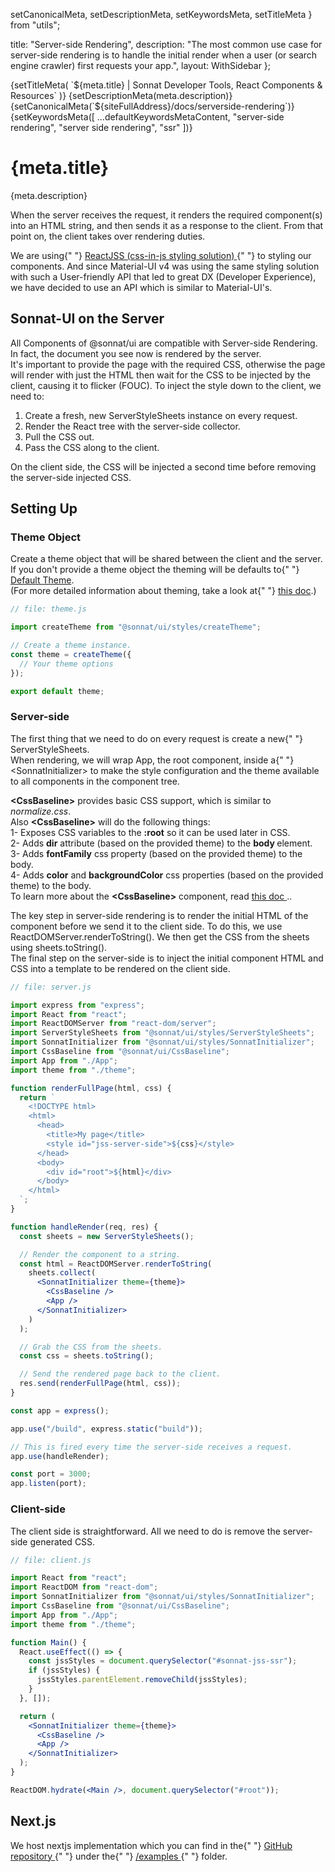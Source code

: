   setCanonicalMeta,
  setDescriptionMeta,
  setKeywordsMeta,
  setTitleMeta
} from "utils";

  title: "Server-side Rendering",
  description:
    "The most common use case for server-side rendering is to handle the initial render when a user (or search engine crawler) first requests your app.",
  layout: WithSidebar
};

<Head>
  {setTitleMeta(
    `${meta.title} | Sonnat Developer Tools, React Components & Resources`
  )}
  {setDescriptionMeta(meta.description)}
  {setCanonicalMeta(`${siteFullAddress}/docs/serverside-rendering`)}
  {setKeywordsMeta([
    ...defaultKeywordsMetaContent,
    "server-side rendering",
    "server side rendering",
    "ssr"
  ])}
</Head>

<h1>
  <span>{meta.title}</span>
  <AnchorButton anchorId="overview" />
  <PageEditButton href={`pages/docs/serverside-rendering.mdx`} />
</h1>

<p>{meta.description}</p>

<p>
  When the server receives the request, it renders the required component(s)
  into an HTML string, and then sends it as a response to the client. From that
  point on, the client takes over rendering duties.
</p>

<p>
  We are using{" "}
  <a
    href="https://cssinjs.org/react-jss"
    rel="noopener noreferrer"
    target="_blank"
  >
    ReactJSS (css-in-js styling solution)
  </a>{" "}
  to styling our components. And since Material-UI v4 was using the same styling
  solution with such a User-friendly API that led to great DX (Developer
  Experience), we have decided to use an API which is similar to Material-UI's.
</p>

<h2>
  <span>Sonnat-UI on the Server</span>
  <AnchorButton anchorId="sonnat-ui-on-the-server" />
</h2>

<p>
  All Components of <inlineCode>@sonnat/ui</inlineCode> are compatible with
  Server-side Rendering. In fact, the document you see now is rendered by the
  server.
  <br />
  It's important to provide the page with the required CSS, otherwise the page
  will render with just the HTML then wait for the CSS to be injected by the
  client, causing it to flicker (FOUC). To inject the style down to the client,
  we need to:
</p>

<ol>
  <li>
    Create a fresh, new <inlineCode>ServerStyleSheets</inlineCode> instance on
    every request.
  </li>
  <li>Render the React tree with the server-side collector.</li>
  <li>Pull the CSS out.</li>
  <li>Pass the CSS along to the client.</li>
</ol>

<p>
  On the client side, the CSS will be injected a second time before removing the
  server-side injected CSS.
</p>

<h2>
  <span>Setting Up</span>
  <AnchorButton anchorId="setting-up" />
</h2>

<h3>
  <span>Theme Object</span>
  <AnchorButton anchorId="theme-object" />
</h3>

<p>
  Create a theme object that will be shared between the client and the server.
  <br />
  If you don't provide a theme object the theming will be defaults to{" "}
  <a href="/docs/theming#default-theme">Default Theme</a>.
  <br />
  (For more detailed information about theming, take a look at{" "}
  <a href="/docs/theming">this doc</a>.)
</p>

```jsx
// file: theme.js

import createTheme from "@sonnat/ui/styles/createTheme";

// Create a theme instance.
const theme = createTheme({
  // Your theme options
});

export default theme;
```

<h3>
  <span>Server-side</span>
  <AnchorButton anchorId="serverside" />
</h3>

<p>
  The first thing that we need to do on every request is create a new{" "}
  <inlineCode>ServerStyleSheets</inlineCode>.
  <br />
  When rendering, we will wrap App, the root component, inside a{" "}
  <inlineCode>&lt;SonnatInitializer&gt;</inlineCode> to make the style
  configuration and the theme available to all components in the component tree.
</p>

<div data-notebox style={{ marginTop: 0 }}>
  <strong>&lt;CssBaseline&gt;</strong> provides basic CSS support, which is
  similar to <em>normalize.css</em>.<br />
  Also <strong>&lt;CssBaseline&gt;</strong> will do the following things:
  <br />
  1- Exposes CSS variables to the <strong>:root</strong> so it can be used later
  in CSS.
  <br />
  2- Adds <strong>dir</strong> attribute (based on the provided theme) to the <strong>
    body
  </strong> element.
  <br />
  3- Adds <strong>fontFamily</strong> css property (based on the provided theme)
  to the body.
  <br />
  4- Adds <strong>color</strong> and <strong>backgroundColor</strong> css properties
  (based on the provided theme) to the body.
  <br />
  To learn more about the <strong>&lt;CssBaseline&gt;</strong> component, read <a
    href="/docs/components/CssBaseline"
    title="CssBaseline Doc"
  >
    this doc
  </a>..
</div>

<p>
  The key step in server-side rendering is to render the initial HTML of the
  component before we send it to the client side. To do this, we use
  <inlineCode>ReactDOMServer.renderToString()</inlineCode>. We then get the CSS from
  the sheets using <inlineCode>sheets.toString()</inlineCode>.<br />
  The final step on the server-side is to inject the initial component HTML and
  CSS into a template to be rendered on the client side.
</p>

```jsx
// file: server.js

import express from "express";
import React from "react";
import ReactDOMServer from "react-dom/server";
import ServerStyleSheets from "@sonnat/ui/styles/ServerStyleSheets";
import SonnatInitializer from "@sonnat/ui/styles/SonnatInitializer";
import CssBaseline from "@sonnat/ui/CssBaseline";
import App from "./App";
import theme from "./theme";

function renderFullPage(html, css) {
  return `
    <!DOCTYPE html>
    <html>
      <head>
        <title>My page</title>
        <style id="jss-server-side">${css}</style>
      </head>
      <body>
        <div id="root">${html}</div>
      </body>
    </html>
  `;
}

function handleRender(req, res) {
  const sheets = new ServerStyleSheets();

  // Render the component to a string.
  const html = ReactDOMServer.renderToString(
    sheets.collect(
      <SonnatInitializer theme={theme}>
        <CssBaseline />
        <App />
      </SonnatInitializer>
    )
  );

  // Grab the CSS from the sheets.
  const css = sheets.toString();

  // Send the rendered page back to the client.
  res.send(renderFullPage(html, css));
}

const app = express();

app.use("/build", express.static("build"));

// This is fired every time the server-side receives a request.
app.use(handleRender);

const port = 3000;
app.listen(port);
```

<h3>
  <span>Client-side</span>
  <AnchorButton anchorId="clientside" />
</h3>

<p>
  The client side is straightforward. All we need to do is remove the
  server-side generated CSS.
</p>

```jsx
// file: client.js

import React from "react";
import ReactDOM from "react-dom";
import SonnatInitializer from "@sonnat/ui/styles/SonnatInitializer";
import CssBaseline from "@sonnat/ui/CssBaseline";
import App from "./App";
import theme from "./theme";

function Main() {
  React.useEffect(() => {
    const jssStyles = document.querySelector("#sonnat-jss-ssr");
    if (jssStyles) {
      jssStyles.parentElement.removeChild(jssStyles);
    }
  }, []);

  return (
    <SonnatInitializer theme={theme}>
      <CssBaseline />
      <App />
    </SonnatInitializer>
  );
}

ReactDOM.hydrate(<Main />, document.querySelector("#root"));
```

<h2>
  <span>Next.js</span>
  <AnchorButton anchorId="nextjs" />
</h2>

<p>
  We host nextjs implementation which you can find in the{" "}
  <a
    href="https://github.com/sonnat/sonnat-ui"
    rel="noopener noreferrer"
    target="_blank"
  >
    GitHub repository
  </a>{" "}
  under the{" "}
  <a
    href="https://github.com/sonnat/sonnat-ui/tree/main/examples/nextjs"
    rel="noopener noreferrer"
    target="_blank"
  >
    /examples
  </a>{" "}
  folder.
</p>
